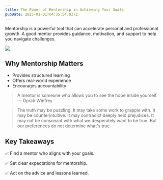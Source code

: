 ```yaml
---
title: The Power of Mentorship in Achieving Your Goals
pubDate: 2025-01-31T04:35:54.937Z
---
```


Mentorship is a powerful tool that can accelerate personal and professional growth. A good mentor provides guidance, motivation, and support to help you navigate challenges.

![](../../assets/images/photo.jpeg)

## Why Mentorship Matters

- Provides structured learning
- Offers real-world experience
- Encourages accountability

> A mentor is someone who allows you to see the hope inside yourself. — Oprah Winfrey

<Blockquote author="Carl Sagan" source="Wonder and Skepticism">
	The truth may be puzzling. It may take some work to grapple with. It may be
	counterintuitive. It may contradict deeply held prejudices. It may not be
	consonant with what we desperately want to be true. But our preferences do not
	determine what's true.
</Blockquote>

## Key Takeaways

✅ Find a mentor who aligns with your goals.

✅ Set clear expectations for mentorship.

✅ Act on the advice and lessons learned.
